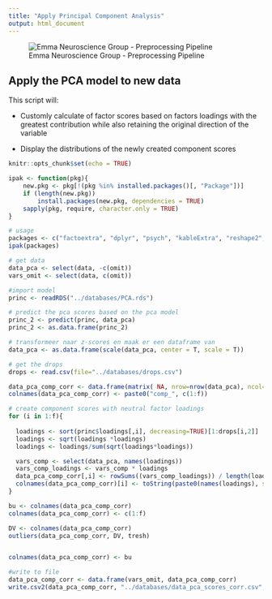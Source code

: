 ---
title: "Apply Principal Component Analysis"
output: html_document
---


![Emma Neuroscience Group - Preprocessing Pipeline](Logo.png)


## Apply the PCA model to new data

This script will:

- Customly calculate of factor scores based on factors loadings with the greatest contribution while also retaining the original direction of the variable 

- Display the distributions of the newly created component scores


```{r setup, include=FALSE}
knitr::opts_chunk$set(echo = TRUE)

ipak <- function(pkg){
    new.pkg <- pkg[!(pkg %in% installed.packages()[, "Package"])]
    if (length(new.pkg)) 
        install.packages(new.pkg, dependencies = TRUE)
    sapply(pkg, require, character.only = TRUE)
}

# usage
packages <- c("factoextra", "dplyr", "psych", "kableExtra", "reshape2", "ggplot2", "compareGroups", "ggpubr", "mice", "stringr")
ipak(packages)


```



```{r apply to new data, echo=FALSE, include=TRUE}

# get data
data_pca <- select(data, -c(omit))
vars_omit <- select(data, c(omit))

#import model
princ <- readRDS("../databases/PCA.rds")

# predict the pca scores based on the pca model
princ_2 <- predict(princ, data_pca)
princ_2 <- as.data.frame(princ_2)

# transformeer naar z-scores en maak er een dataframe van
data_pca <- as.data.frame(scale(data_pca, center = T, scale = T))

# get the drops
drops <- read.csv(file="../databases/drops.csv")

data_pca_comp_corr <- data.frame(matrix( NA, nrow=nrow(data_pca), ncol=f))
colnames(data_pca_comp_corr) <- paste0("comp_", c(1:f))

# create component scores with neutral factor loadings
for (i in 1:f){
  
  loadings <- sort(princ$loadings[,i], decreasing=TRUE)[1:drops[i,2]]
  loadings <- sqrt(loadings *loadings)
  loadings <- loadings/sum(sqrt(loadings*loadings))

  vars_comp <- select(data_pca, names(loadings))
  vars_comp_loadings <- vars_comp * loadings
  data_pca_comp_corr[,i] <- rowSums((vars_comp_loadings)) / length(loadings)
  colnames(data_pca_comp_corr)[i] <- toString(paste0(names(loadings), sep="  "))
}

bu <- colnames(data_pca_comp_corr)
colnames(data_pca_comp_corr) <- c(1:f)

DV <- colnames(data_pca_comp_corr)
outliers(data_pca_comp_corr, DV, tresh)


colnames(data_pca_comp_corr) <- bu

#write to file
data_pca_comp_corr <- data.frame(vars_omit, data_pca_comp_corr)
write.csv2(data_pca_comp_corr, "../databases/data_pca_scores_corr.csv", row.names = FALSE)


```
